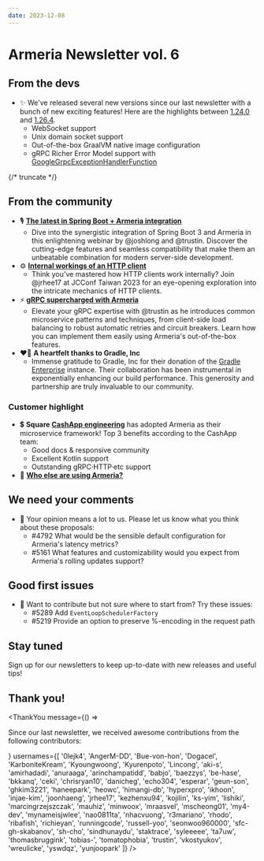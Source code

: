 ```yaml
---
date: 2023-12-08
---
```


# Armeria Newsletter vol. 6

<AnimatedLogo />

## From the devs

<div className="noBullet">

- ✨ We've released several new versions since our last newsletter with a bunch of new exciting features! Here are the highlights between [1.24.0](/release-notes/1.24.0) and [1.26.4](/release-notes/1.26.4).
  - WebSocket support
  - Unix domain socket support
  - Out-of-the-box GraalVM native image configuration
  - gRPC Richer Error Model support with [GoogleGrpcExceptionHandlerFunction](type)

</div>

{/* truncate */}

## From the community

<div className="noBullet">

- 🎙️ [**The latest in Spring Boot + Armeria integration**](https://www.youtube.com/watch?v=LbBGUDGXuV8)
  - Dive into the synergistic integration of Spring Boot 3 and Armeria in this enlightening webinar by @joshlong and @trustin. Discover the cutting-edge features and seamless compatibility that make them an unbeatable combination for modern server-side development.
- ⚙️ [**Internal workings of an HTTP client**](https://www.youtube.com/watch?v=xEvcG_zNwiw)
  - Think you've mastered how HTTP clients work internally? Join @jrhee17 at JCConf Taiwan 2023 for an eye-opening exploration into the intricate mechanics of HTTP clients.
- ⚡ [**gRPC supercharged with Armeria**](https://www.youtube.com/watch?v=g_z_Pbjd0v0)
  - Elevate your gRPC expertise with @trustin as he introduces common microservice patterns and techniques, from client-side load balancing to robust automatic retries and circuit breakers. Learn how you can implement them easily using Armeria's out-of-the-box features.
- ❤️‍🔥 **A heartfelt thanks to Gradle, Inc**
  - Immense gratitude to Gradle, Inc for their donation of the [Gradle Enterprise](https://gradle.com) instance. Their collaboration has been instrumental in exponentially enhancing our build performance. This generosity and partnership are truly invaluable to our community.

</div>

### Customer highlight

<div className="noBullet">

- 💲 **Square [CashApp engineering](https://code.cash.app)** has adopted Armeria as their microservice framework! Top 3 benefits according to the CashApp team:
  - Good docs & responsive community
  - Excellent Kotlin support
  - Outstanding gRPC·HTTP·etc support
- 🙋 [**Who else are using Armeria?**](https://github.com/line/armeria/discussions/4626)

</div>

## We need your comments

<div className="noBullet">

- 🤔 Your opinion means a lot to us. Please let us know what you think about these proposals:
  - #4792 What would be the sensible default configuration for Armeria's latency metrics?
  - #5161 What features and customizability would you expect from Armeria's rolling updates support?

</div>

## Good first issues

<div className="noBullet">

- 🔰 Want to contribute but not sure where to start from? Try these issues:
  - #5289 Add `EventLoopSchedulerFactory`
  - #5219 Provide an option to preserve %-encoding in the request path

</div>

## Stay tuned

Sign up for our newsletters to keep up-to-date with new releases and useful tips!

<div style={{maxWidth: '320px', marginTop: '0.5rem'}}>
  <Mailchimp />
</div>

## Thank you!

<ThankYou
  message={() => <p>Since our last newsletter, we received awesome contributions from the following contributors:</p>}
  usernames={[
    '0lejk4',
    'AngerM-DD',
    'Bue-von-hon',
    'Dogacel',
    'KarboniteKream',
    'Kyoungwoong',
    'Kyurenpoto',
    'Lincong',
    'aki-s',
    'amirhadadi',
    'anuraaga',
    'arinchampatidd',
    'babjo',
    'baezzys',
    'be-hase',
    'bkkanq',
    'ceki',
    'chrisryan10',
    'danicheg',
    'echo304',
    'esperar',
    'geun-son',
    'ghkim3221',
    'haneepark',
    'heowc', 
    'himangi-db',
    'hyperxpro',
    'ikhoon',
    'injae-kim',
    'joonhaeng',
    'jrhee17',
    'kezhenxu94',
    'kojilin',
    'ks-yim',
    'lishiki',
    'marcingrzejszczak',
    'mauhiz',
    'minwoox',
    'mraasvel',
    'mscheong01',
    'my4-dev',
    'mynameisjwlee',
    'nao0811ta',
    'nhacvuong',
    'r3mariano',
    'rhodo',
    'ribafish',
    'richieyan',
    'runningcode',
    'russell-yoo',
    'seonwoo960000',
    'sfc-gh-skabanov',
    'sh-cho',
    'sindhunaydu',
    'staktrace',
    'syleeeee',
    'ta7uw',
    'thomasbruggink',
    'tobias-',
    'tomatophobia',
    'trustin',
    'vkostyukov',
    'wreulicke',
    'yswdqz',
    'yunjoopark'
  ]}
/>
